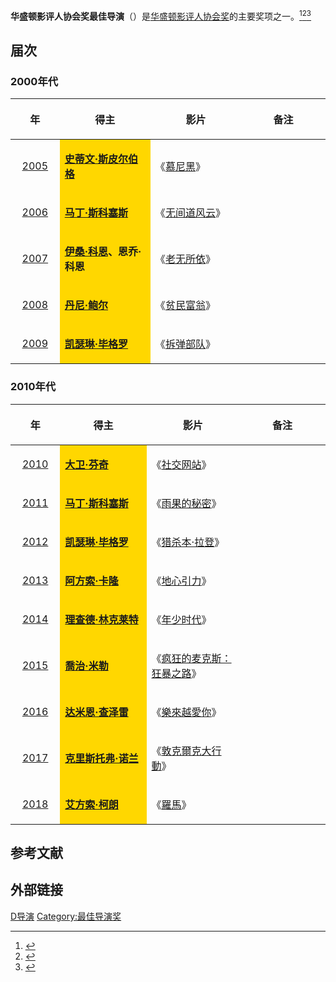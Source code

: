 {{noteTA
|G1=Movie
|G2=Show
}}
'''华盛顿影评人协会奖最佳导演'''（{{lang-en|'''Washington D.C. Area Film Critics Association Award for Best Director'''}}）是[[华盛顿特区影评人协会|华盛顿影评人协会奖]]的主要奖项之一。<ref>{{cite web |url=http://yule.sohu.com/20131210/n391544835.shtml |title=华盛顿影评人协会奖揭晓 《为奴十二年》获六奖 |accessdate=2013 |publisher=搜狐网 |work= |language=zh-hans |archive-date=2014-03-29 |archive-url=https://web.archive.org/web/20140329214520/http://yule.sohu.com/20131210/n391544835.shtml |dead-url=no }}</ref><ref>{{cite web |url=http://ent.163.com/12/1212/16/8IHN7E2A00034QN3.html |title=华盛顿影评人协会奖揭晓 《猎杀本拉登》获3奖 |accessdate=2012 |publisher=网易 |work= |language=zh-hans |archive-date=2014-03-29 |archive-url=https://web.archive.org/web/20140329185417/http://ent.163.com/12/1212/16/8IHN7E2A00034QN3.html |dead-url=no }}</ref><ref>{{cite web|url=http://ent.qq.com/a/20111206/000107.htm|title=华盛顿特区影评人协会揭晓 《艺术家》再次折桂|accessdate=2011|publisher=腾讯网|work=|language=zh-hans|deadurl=yes|archiveurl=https://web.archive.org/web/20161110142222/http://ent.qq.com/a/20111206/000107.htm|archivedate=2016-11-10}}</ref>

== 届次 ==
=== 2000年代 ===
{| class="wikitable" width="95%" cellpadding="5"
|-
!width="100"|年
!width="300"|得主
!width="300"|影片
!width="300"|备注
|-
|style="text-align:center;"| [[第4届华盛顿影评人协会奖|2005]] || style="background:#FFD700;" | '''[[史蒂文·斯皮尔伯格|史蒂文·斯皮尔伯格]]''' ||《[[慕尼黑_(电影)|慕尼黑]]》  ||  
|-
|style="text-align:center;"| [[第5届华盛顿影评人协会奖|2006]] || style="background:#FFD700;" | '''[[马丁·斯科塞斯|马丁·斯科塞斯]]''' || 《[[无间道风云|无间道风云]]》 ||  
|-
|style="text-align:center;"| [[第6届华盛顿影评人协会奖|2007]] || style="background:#FFD700;" | '''[[伊桑·科恩|伊桑·科恩]]、恩乔·科恩''' || 《[[老无所依|老无所依]]》 ||  
|-
|style="text-align:center;"| [[第7届华盛顿影评人协会奖|2008]] ||  style="background:#FFD700;" | '''[[丹尼·鲍尔|丹尼·鲍尔]]''' || 《[[貧民百萬富翁|贫民富翁]]》 || 
|-
|style="text-align:center;"| [[第8届华盛顿影评人协会奖|2009]] ||  style="background:#FFD700;" |'''[[凯瑟琳·毕格罗|凯瑟琳·毕格罗]]''' || 《[[拆弹部队|拆弹部队]]》 ||  
|}

=== 2010年代 ===
{| class="wikitable" width="95%" cellpadding="5"
|-
!width="100"|年
!width="300"|得主
!width="300"|影片
!width="300"|备注
|-
|style="text-align:center;"| [[第9届华盛顿影评人协会奖|2010]] ||  style="background:#FFD700;" | '''[[大卫·芬奇|大卫·芬奇]]''' || 《[[社交网络_(电影)|社交网站]]》 ||  
|-
|style="text-align:center;"| [[第10届华盛顿影评人协会奖|2011]] ||  style="background:#FFD700;" | '''[[马丁·斯科塞斯|马丁·斯科塞斯]]''' || 《[[雨果的秘密|雨果的秘密]]》||  
|-
|style="text-align:center;"| [[第11届华盛顿影评人协会奖|2012]] ||  style="background:#FFD700;" | '''[[凯瑟琳·毕格罗|凯瑟琳·毕格罗]]'''|| 《[[猎杀本·拉登|猎杀本·拉登]]》 || 
|-
|style="text-align:center;"| [[第12届华盛顿影评人协会奖|2013]] || style="background:#FFD700;" | '''[[阿方索·卡隆|阿方索·卡隆]]'''|| 《[[地心引力_(电影)|地心引力]]》 ||  
|-
|style="text-align:center;"| [[第13届华盛顿影评人协会奖|2014]] || style="background:#FFD700;" | '''[[理查德·林克莱特|理查德·林克莱特]]'''|| 《[[年少时代|年少时代]]》  ||  
|-
|style="text-align:center;"| [[第14届华盛顿影评人协会奖|2015]] || style="background:#FFD700;" | '''[[喬治·米勒|喬治·米勒]]'''|| 《[[疯狂的麦克斯：狂暴之路|疯狂的麦克斯：狂暴之路]]》  ||  
|-
|style="text-align:center;"| [[第15届华盛顿影评人协会奖|2016]] || style="background:#FFD700;" | '''[[达米恩·查泽雷|达米恩·查泽雷]]'''|| 《[[樂來越愛你|樂來越愛你]]》  ||  
|-
|style="text-align:center;"| [[第16届华盛顿影评人协会奖|2017]] || style="background:#FFD700;" | '''[[克里斯托弗·诺兰|克里斯托弗·诺兰]]'''|| 《[[敦克爾克大行動|敦克爾克大行動]]》  ||  
|-
|style="text-align:center;"| [[第17届华盛顿影评人协会奖|2018]] || style="background:#FFD700;" | '''[[艾方索·柯朗|艾方索·柯朗]]'''|| 《[[羅馬_(2018年電影)|羅馬]]》  ||  
|}

==参考文献==
{{reflist}}

== 外部链接 ==
{{华盛顿影评人协会奖}}

[[Category:华盛顿影评人协会奖|D导演]]
[[Category:最佳导演奖|Category:最佳导演奖]]